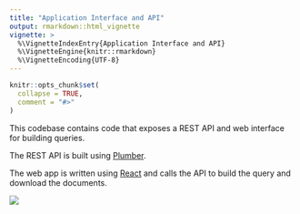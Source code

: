 ```yaml
---
title: "Application Interface and API"
output: rmarkdown::html_vignette
vignette: >
  %\VignetteIndexEntry{Application Interface and API}
  %\VignetteEngine{knitr::rmarkdown}
  %\VignetteEncoding{UTF-8}
---
```


```r
knitr::opts_chunk$set(
  collapse = TRUE,
  comment = "#>"
)
```

This codebase contains code that exposes a REST API and web interface for building queries.

The REST API is built using [Plumber](https://www.rplumber.io).

The web app is written using [React](https://reactjs.org) and calls the API to build the query and download the documents.

![](app_screenshot.png)
